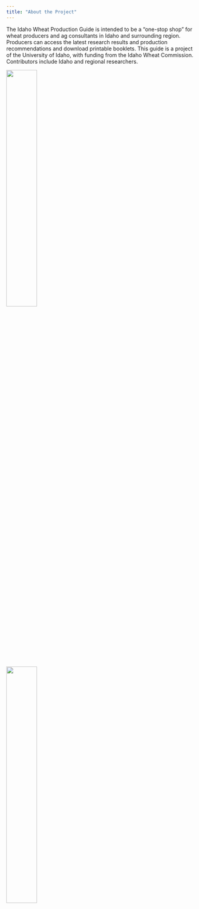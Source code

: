 ```yaml
---
title: "About the Project"
---
```


The Idaho Wheat Production Guide is intended to be a "one-stop shop" for wheat producers and ag consultants in Idaho and surrounding region. Producers can access the latest research results and production recommendations and download printable booklets. This guide is a project of the University of Idaho, with funding from the Idaho Wheat Commission. Contributors include Idaho and regional researchers.


::: {layout-ncol=2}
![](images/u-of-i-logo-2018.png){width=40%}


![](images/iwc-logo.png){width=40%}
:::
